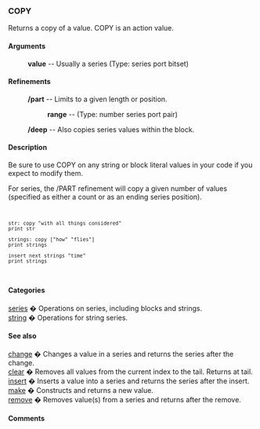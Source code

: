 === COPY ===
Returns a copy of a value.
COPY is an action value.
==== Arguments ==== 
: '''value''' -- Usually a series (Type: series port bitset)

==== Refinements ==== 
: '''/part''' -- Limits to a given length or position. 
:: '''range''' -- (Type: number series port pair)
: '''/deep''' -- Also copies series values within the block. 

==== Description ==== 

Be sure to use COPY on any string or block literal values in your code if you expect to modify them.

For series, the /PART refinement will copy a given number of values (specified as either a count or as an ending series position).

<code><pre>
str: copy "with all things considered"
print str

strings: copy ["how" "flies"]
print strings

insert next strings "time"
print strings
</pre></code>

==== Categories ==== 

[[Categories series|series]] � Operations on series, including blocks and strings.<br>
[[Categories string|string]] � Operations for string series.<br>

==== See also ==== 

[[Words change|change]] � Changes a value in a series and returns the series after the change.<br>
[[Words clear|clear]] � Removes all values from the current index to the tail. Returns at tail.<br>
[[Words insert|insert]] � Inserts a value into a series and returns the series after the insert.<br>
[[Words make|make]] � Constructs and returns a new value.<br>
[[Words remove|remove]] � Removes value(s) from a series and returns after the remove.<br>

==== Comments ==== 

<blockquote>
{|
|}</blockquote>